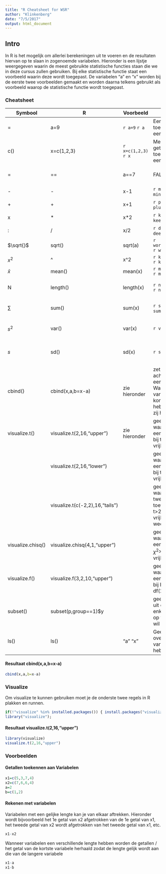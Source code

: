 ```yaml
---
title: "R Cheatsheet for WSR"
author: "Klinkenberg"
date: "7/5/2017"
output: html_document
---
```


## Intro

In R is het mogelijk om allerlei berekeningen uit te voeren en de resultaten hiervan op te slaan in zogenoemde variabelen. Hieronder is een lijstje weergegeven waarin de meest gebruikte statistische functies staan die we in deze cursus zullen gebruiken. Bij elke statistische functie staat een voorbeeld waarin deze wordt toegepast. De variabelen "a" en "x" worden bij de eerste twee voorbeelden gemaakt en worden daarna telkens gebruikt als voorbeeld waarop de statistische functie wordt toegepast. 

### Cheatsheet

Symbool                    | R                                                   | Voorbeeld                         | Resultaat | Uitleg
------------------------ | ------------------------- | --------------------------------     | --------------------  | -----------------
  | =                   | a=9 | `r a=9` `r a` | Een getal toekennen aan een variabele 
        | c()                    | x=c(1,2,3)    | `r x=c(1,2,3)` `r x` | Meerdere getallen toekennen aan een variabele. 
=| == | a==7 | FALSE | Logische statement "a is gelijk aan 7"        
- | -  | x-1 | `r minvb=x-1` `r minvb`| aftrekken
+ | +  | x+1 | `r plusvb=x+1` `r plusvb` | optellen
x | *  | x*2 | `r keervb=x*2` `r keervb` | vermenigvuldigen
: | /  | x/2 | `r deelvb=x/2` `r deelvb` | delen door
$\sqrt{}$ | sqrt()  | sqrt(a) | `r wortelvb=sqrt(a)` `r wortelvb` | wortel
$x^2$ | ^  | x^2 | `r kwadraatvb=x^2` `r kwadraatvb` | kwadraat
 $\bar{x}$ | mean()  | mean(x) | `r meanvb=mean(x)` `r meanvb` | gemiddelde
N | length()  | length(x) | `r nvb=length(x)` `r nvb` | geeft het aantal getallen in de variabele terug
$\sum$ | sum() | sum(x) | `r sumvb=sum(x)` `r sumvb` | telt alle getallen in de variabele bij elkaar op 
$s^2$ | var() | var(x) | `r var(x)` | geeft de variantie van de getallen in de variabele
$s$ | sd() | sd(x) | `r sd(x)` | geeft de standaarddeviatie van de getallen in de variabele
 | cbind() | cbind(x,a,b=x-a) | zie hieronder | zet variabelen achter elkaar in een tabel. Wanneer variabelen een kortere lengte hebben worden zij herhaald.
    |visualize.t() |visualize.t(2,16,"upper")|zie hieronder | geeft de p-waarde weer in een t-verdeling bij t>2 met 16 vrijheidsgraden 
     | |visualize.t(2,16,"lower")| |geeft de p-waarde weer in een t-verdeling bij t<2 met 16 vrijheidsgraden
      | |visualize.t(c(-2,2),16,"tails")| |geeft de p-waarde van de tweezijdige t-toets bij t<-2 of t>2 met 16 vrijheidsgraden weer
     | visualize.chisq()| visualize.chisq(4,1,"upper")| |geeft de p-waarde weer in een verdeling bij $\chi^2$>4 met 1 vrijheidsgraad
     |visualize.f() |visualize.f(3,2,10,"upper") ||geeft de p-waarde weer in een F-verdeling bij F>3 en df(2,10)
     | subset() | subset(p,group==1)$y | | geeft aan dat je uit dataset "p" enkel de scores op y van groep 1 wil
     | ls() | ls() |"a" "x" | Geeft een overzicht van de variabelen die je hebt aangemaakt
 

#### Resultaat cbind(x,a,b=x-a)
```r
cbind(x,a,b=x-a)
```

### Visualize

Om visualize te kunnen gebruiken moet je de onderste twee regels in R plakken en runnen.

```r
if(!"visualize" %in% installed.packages()) { install.packages("visualize") };
library("visualize");
```

#### Resultaat visualize.t(2,16,"upper")

```r
library(visualize)
visualize.t(2,16,"upper")
```

### Voorbeelden

#### Getallen toekennen aan Variabelen


```r
x1=c(5,3,7,4)
x2=c(7,6,6,4)
a=2
b=c(1,2)

```

#### Rekenen met variabelen

Variabelen met een gelijke lengte kan je van elkaar aftrekken. Hieronder wordt bijvoorbeeld het 1e getal van x2 afgetrokken van de 1e getal van x1, het tweede getal van x2 wordt afgetrokken van het tweede getal van x1, etc.

```r
x1-x2 
```

Wanneer variabelen een verschillende lengte hebben worden de getallen / het getal van de kortste variabele herhaald zodat de lengte gelijk wordt aan die van de langere variabele 

```r
x1-a
x1-b
```


